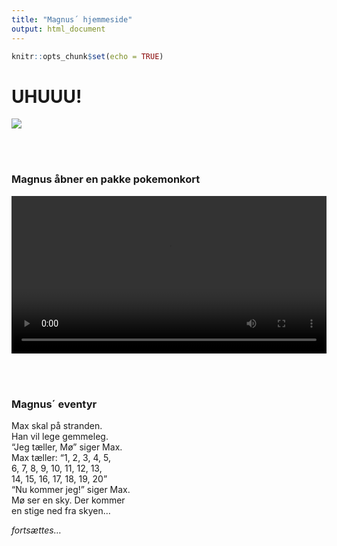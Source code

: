 ```yaml
---
title: "Magnus´ hjemmeside"
output: html_document
---
```


```r
knitr::opts_chunk$set(echo = TRUE)
```


# UHUUU!

![](IMG_0772.jpg)

<br>
<br>



### Magnus åbner en pakke pokemonkort


<!-- <img src="IMG_0622.mp4" type="video/mp4"/> -->


<!-- <video class="tab" controls>Your browser does not support the &lt;video&gt; tag. -->
<!--   <source src="IMG_0622.mp4"> -->
<!-- </video> -->

![](IMG_0622.mp4){width="100%"}

<br>
<br>

### Magnus´ eventyr

Max skal på stranden.  
Han vil lege gemmeleg.  
"Jeg tæller, Mø" siger Max.  
Max tæller:  "1, 2, 3, 4, 5,  
6, 7, 8, 9, 10, 11, 12, 13,   
14, 15, 16, 17, 18, 19, 20"  
"Nu kommer jeg!" siger Max.  
Mø ser en sky. Der kommer   
en stige ned fra skyen...
  
  *fortsættes...*

  

